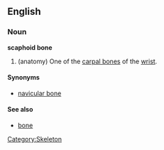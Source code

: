 {{wikipedia}}
==English==
===Noun===
'''scaphoid bone'''
# (anatomy) One of the [[carpal bone]]s of the [[wrist]].

====Synonyms====
* [[navicular bone]]

====See also====
*[[bone]]

[[Category:Skeleton]]